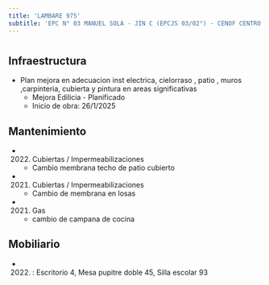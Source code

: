 ```yaml
---
title: 'LAMBARE 975'
subtitle: 'EPC N° 03 MANUEL SOLA - JIN C (EPCJS 03/02°) - CENOF CENTRO LAMBARE'
---
```


#
## Infraestructura

* Plan mejora en   adecuacion   inst electrica, cielorraso  , patio , muros ,carpinteria, cubierta  y  pintura en areas significativas 
    + Mejora Edilicia - Planificado 
    + Inicio de obra: 26/1/2025 






## Mantenimiento

*  (2022) Cubiertas / Impermeabilizaciones 
    + Cambio membrana techo de patio cubierto

*  (2021) Cubiertas / Impermeabilizaciones 
    + Cambio de membrana en losas

*  (2021) Gas 
    + cambio de campana de cocina





## Mobiliario

*  (2022) : Escritorio 4, Mesa pupitre doble 45, Silla escolar 93 



